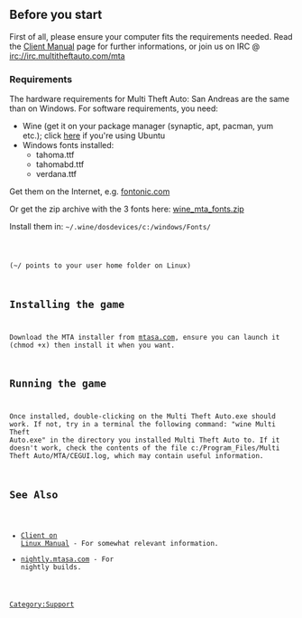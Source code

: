 {{Warning|This page is not finished, for Windows go [[/Client_Manual.md|here]], and for Linux go [[/Client_on_Linux_Manual.md|here]].|true}}
==Before you start==

First of all, please ensure your computer fits the requirements needed.
Read the [[/Client_Manual.md|Client Manual]] page for further informations, or join us on IRC @ irc://irc.multitheftauto.com/mta

===Requirements===
The hardware requirements for Multi Theft Auto: San Andreas are the same than on Windows.
For software requirements, you need:
* Wine (get it on your package manager (synaptic, apt, pacman, yum etc.); click [http://tinyurl.com/installWine1-3 here] if you're using Ubuntu
* Windows fonts installed:
** tahoma.ttf
** tahomabd.ttf
** verdana.ttf
Get them on the Internet, e.g. [http://fontonic.com/ fontonic.com]

Or get the zip archive with the 3 fonts here: [http://www.4shared.com/zip/IsErUbQAba/wine_mta_fonts.html wine_mta_fonts.zip]

Install them in: <code>~/.wine/dosdevices/c:/windows/Fonts/</syntaxhighlight>
(~/ points to your user home folder on Linux)

==Installing the game==
Download the MTA installer from [http://www.mtasa.com mtasa.com], ensure you can launch it (chmod +x) then install it when you want.

==Running the game==
Once installed, double-clicking on the Multi Theft Auto.exe should work. If not, try in a terminal the following command: "wine Multi Theft Auto.exe" in the directory you installed Multi Theft Auto to.
If it doesn't work, check the contents of the file c:/Program_Files/Multi Theft Auto/MTA/CEGUI.log, which may contain useful information.

== See Also ==
* [[/Client_on_Linux_Manual.md|Client on Linux Manual]] - For somewhat relevant information.
* [http://nightly.mtasa.com/ nightly.mtasa.com] - For nightly builds.

[[/Category:Support.md|Category:Support]]
